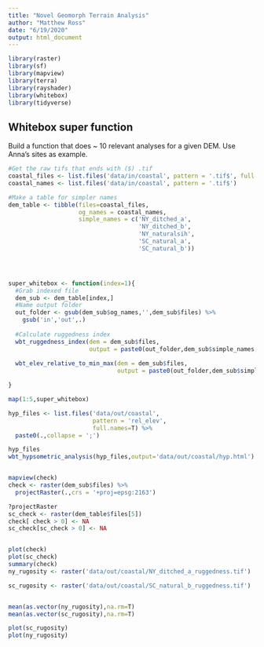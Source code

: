 ```yaml
---
title: "Novel Geomorph Terrain Analysis"
author: "Matthew Ross"
date: "6/19/2020"
output: html_document
---
```


```r
library(raster)
library(sf)
library(mapview)
library(terra)
library(rayshader)
library(whitebox)
library(tidyverse)


```


## Whitebox super function

Build a function that does ~ 10 relevant analyses for a given DEM. Use 
Anna's sites as example. 

```r
#Get the raw tifs that ends with ($) .tif
coastal_files <- list.files('data/in/coastal', pattern = '.tif$', full.names=T)
coastal_names <- list.files('data/in/coastal', pattern = '.tif$')

#Make a table for simpler names
dem_table <- tibble(files=coastal_files,
                    og_names = coastal_names,
                    simple_names = c('NY_ditched_a',
                                     'NY_ditched_b',
                                     'NY_naturalsih',
                                     'SC_natural_a',
                                     'SC_natural_b'))




super_whitebox <- function(index=1){
  #Grab indexed file
  dem_sub <- dem_table[index,]
  #Name output folder
  out_folder <- gsub(dem_sub$og_names,'',dem_sub$files) %>%
    gsub('in','out',.)
  
  #Calculate ruggedness index
  wbt_ruggedness_index(dem = dem_sub$files,
                       output = paste0(out_folder,dem_sub$simple_names,'_ruggedness.tif'))
  
  wbt_elev_relative_to_min_max(dem = dem_sub$files,
                               output = paste0(out_folder,dem_sub$simple_names,'_rel_elev.tif'))

}

map(1:5,super_whitebox)

hyp_files <- list.files('data/out/coastal',
                        pattern = 'rel_elev',
                        full.names=T) %>%
  paste0(.,collapse = ';')

hyp_files
wbt_hypsometric_analysis(hyp_files,output='data/out/coastal/hyp.html')


mapview(check)
check <- raster(dem_sub$files) %>%
  projectRaster(.,crs = '+proj=epsg:2163')

?projectRaster
sc_check <- raster(dem_table$files[5])
check[ check > 0] <- NA
sc_check[sc_check > 0] <- NA


plot(check)
plot(sc_check)
summary(check)
ny_rugosity <- raster('data/out/coastal/NY_ditched_a_ruggedness.tif')

sc_rugosity <- raster('data/out/coastal/SC_natural_b_ruggedness.tif')


mean(as.vector(ny_rugosity),na.rm=T)
mean(as.vector(sc_rugosity),na.rm=T)

plot(sc_rugosity)
plot(ny_rugosity)
```

